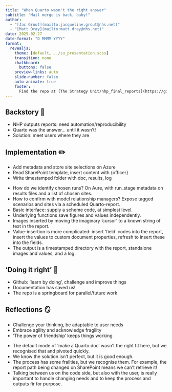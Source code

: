 ---
title: "When Quarto wasn't the right answer"
subtitle: "Mail merge is back, baby!"
author: 
  - "[Jac Grout](mailto:jacqueline.grout@nhs.net)"
  - "[Matt Dray](mailto:matt.dray@nhs.net)"
date: 2025-02-27
date-format: "D MMMM YYYY"
format:
  revealjs:
    theme: [default, ../su_presentation.scss]
    transition: none
    chalkboard:
      buttons: false
    preview-links: auto
    slide-number: false
    auto-animate: true
    footer: |
      Find the repo at [The Strategy Unit/nhp_final_reports](https://github.com/The-Strategy-Unit/nhp_final_reports)
---

## Backstory 📖

* NHP outputs reports: need automation/reproducibility
* Quarto was the answer... until it wasn't!
* Solution: meet users where they are

## Implementation ✏️

* Add metadata and store site selections on Azure
* Read SharePoint template, insert content with {officer}
* Write timestamped folder with doc, results, log

::: {.notes}
* How do we identify chosen runs? On Aure, with run_stage metadata on results files and a list of chosen sites.
* How to confirm with model relationship managers? Expose tagged scenarios and sites via a scheduled Quarto-report.
* Basic interface: supply a scheme code, at simplest level.
* Underlying functions save figures and values independently.
* Images inserted by moving the imaginary 'cursor' to a known string of text in the report.
* Value-insertion is more complicated: insert 'field' codes into the report, insert the values to custom document properties, refresh to insert these into the fields.
* The output is a timestamped directory with the report, standalone images and values, and a log.
:::

## 'Doing it right' 💯

* Github: 'learn by doing', challenge and improve things
* Documentation has saved us!
* The repo is a springboard for parallel/future work

## Reflections 🪞

* Challenge your thinking, be adaptable to user needs
* Embrace agility and acknowledge fragility
* 'The power of friendship' keeps things working

::: {.notes}
* The default mode of 'make a Quarto doc' wasn't the right fit here, but we recognised that and pivoted quickly.
* We know the solution isn't perfect, but it is good enough.
* The process has some frailties, but we recognise them. For example, the report path being changed on SharePoint means we can't retrieve it!
* Talking between us on the code side, but also with the user, is really important to handle changing needs and to keep the process and outputs fir for purpose.
:::
